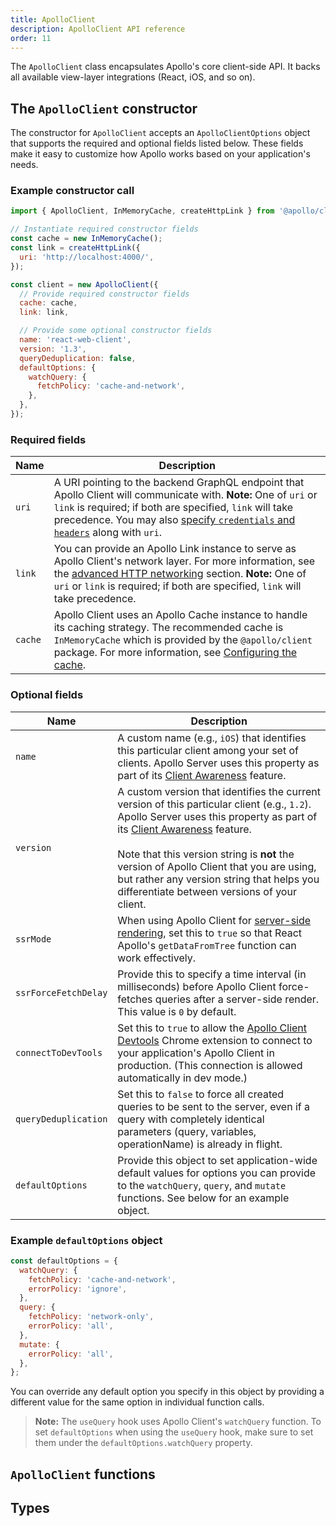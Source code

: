 ```yaml
---
title: ApolloClient
description: ApolloClient API reference
order: 11
---
```



The `ApolloClient` class encapsulates Apollo's core client-side API. It backs all available view-layer integrations (React, iOS, and so on).

## The `ApolloClient` constructor

<TypescriptApiBox name="ApolloClient.constructor" />

The constructor for `ApolloClient` accepts an `ApolloClientOptions` object that supports the required and optional fields listed below. These fields make it easy to customize how Apollo works based on your application's needs.

### Example constructor call

```js
import { ApolloClient, InMemoryCache, createHttpLink } from '@apollo/client';

// Instantiate required constructor fields
const cache = new InMemoryCache();
const link = createHttpLink({
  uri: 'http://localhost:4000/',
});

const client = new ApolloClient({
  // Provide required constructor fields
  cache: cache,
  link: link,

  // Provide some optional constructor fields
  name: 'react-web-client',
  version: '1.3',
  queryDeduplication: false,
  defaultOptions: {
    watchQuery: {
      fetchPolicy: 'cache-and-network',
    },
  },
});
```

### Required fields

| Name | Description |
| - | - |
| `uri` | A URI pointing to the backend GraphQL endpoint that Apollo Client will communicate with. **Note:** One of `uri` or `link` is required; if both are specified, `link` will take precedence. You may also [specify `credentials` and `headers`](../../networking/basic-http-networking/) along with `uri`. |
| `link` | You can provide an Apollo Link instance to serve as Apollo Client's network layer. For more information, see the [advanced HTTP networking](../../networking/advanced-http-networking/) section. **Note:** One of `uri` or `link` is required; if both are specified, `link` will take precedence. |
| `cache` | Apollo Client uses an Apollo Cache instance to handle its caching strategy. The recommended cache is `InMemoryCache` which is provided by the `@apollo/client` package. For more information, see [Configuring the cache](../../caching/cache-configuration/). |

### Optional fields

| Name | Description |
| - | - |
| `name` | A custom name (e.g., `iOS`) that identifies this particular client among your set of clients. Apollo Server uses this property as part of its [Client Awareness](https://www.apollographql.com/docs/apollo-server/v2/features/metrics#Client-Awareness) feature. |
| `version` | A custom version that identifies the current version of this particular client (e.g., `1.2`). Apollo Server uses this property as part of its [Client Awareness](https://www.apollographql.com/docs/apollo-server/v2/features/metrics#Client-Awareness) feature. <br/><br/> Note that this version string is **not** the version of Apollo Client that you are using, but rather any version string that helps you differentiate between versions of your client. |
| `ssrMode` | When using Apollo Client for [server-side rendering](../../performance/server-side-rendering/), set this to `true` so that React Apollo's `getDataFromTree` function can work effectively. |
| `ssrForceFetchDelay` | Provide this to specify a time interval (in milliseconds) before Apollo Client force-fetches queries after a server-side render. This value is `0` by default. |
| `connectToDevTools` | Set this to `true` to allow the [Apollo Client Devtools](../../development-testing/developer-tooling/#apollo-client-devtools) Chrome extension to connect to your application's Apollo Client in production. (This connection is allowed automatically in dev mode.) |
| `queryDeduplication` | Set this to `false` to force all created queries to be sent to the server, even if a query with completely identical parameters (query, variables, operationName) is already in flight. |
| `defaultOptions` | Provide this object to set application-wide default values for options you can provide to the `watchQuery`, `query`, and `mutate` functions. See below for an example object. |

### Example `defaultOptions` object

```js
const defaultOptions = {
  watchQuery: {
    fetchPolicy: 'cache-and-network',
    errorPolicy: 'ignore',
  },
  query: {
    fetchPolicy: 'network-only',
    errorPolicy: 'all',
  },
  mutate: {
    errorPolicy: 'all',
  },
};
```

You can override any default option you specify in this object by providing a
different value for the same option in individual function calls.

> **Note:** The `useQuery` hook uses Apollo Client's `watchQuery` function. To set `defaultOptions` when using the `useQuery` hook, make sure to set them under the `defaultOptions.watchQuery` property.

## `ApolloClient` functions

<TypescriptApiBox name="ApolloClient.watchQuery" />
<TypescriptApiBox name="ApolloClient.query" />
<TypescriptApiBox name="ApolloClient.mutate" />
<TypescriptApiBox name="ApolloClient.subscribe" />
<TypescriptApiBox name="ApolloClient.readQuery" />
<TypescriptApiBox name="ApolloClient.readFragment" />
<TypescriptApiBox name="ApolloClient.writeQuery" />
<TypescriptApiBox name="ApolloClient.writeFragment" />
<TypescriptApiBox name="ApolloClient.resetStore" />
<TypescriptApiBox name="ApolloClient.onResetStore" />
<TypescriptApiBox name="ApolloClient.clearStore" />
<TypescriptApiBox name="ApolloClient.onClearStore" />
<TypescriptApiBox name="ApolloClient.stop" />
<TypescriptApiBox name="ApolloClient.reFetchObservableQueries" />
<TypescriptApiBox name="ApolloClient.refetchQueries" />

## Types

<TypescriptApiBox name="ApolloClientOptions" />
<TypescriptApiBox name="DefaultOptions" />
